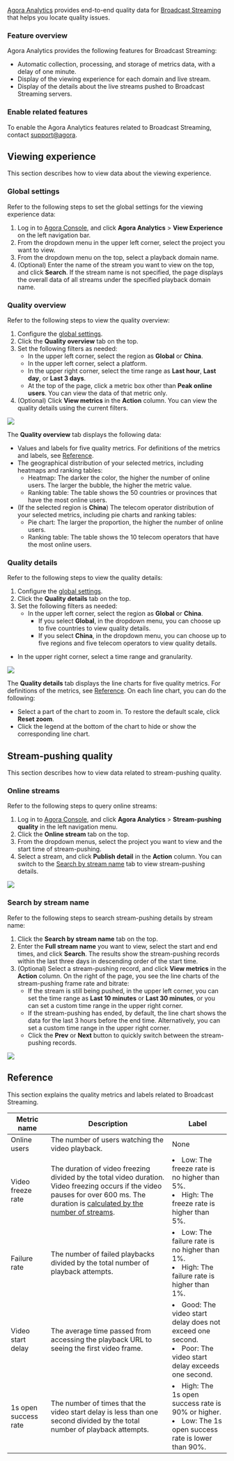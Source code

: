 
[Agora Analytics](/agora-analytics/overview/product-overview) provides end-to-end quality data for [Broadcast Streaming](/broadcast-streaming/overview/product-overview) that helps you locate quality issues.

### Feature overview

Agora Analytics provides the following features for Broadcast Streaming:

- Automatic collection, processing, and storage of metrics data, with a delay of one minute.
- Display of the viewing experience for each domain and live stream.
- Display of the details about the live streams pushed to Broadcast Streaming servers.

### Enable related features

To enable the Agora Analytics features related to Broadcast Streaming, contact [support@agora](mailto:support@agora.io).

## Viewing experience

This section describes how to view data about the viewing experience.

### <a name="global"></a>Global settings

Refer to the following steps to set the global settings for the viewing experience data:

1. Log in to [Agora Console](https://dashboard.agora.io/), and click **Agora Analytics** > **View Experience** on the left navigation bar.
2. From the dropdown menu in the upper left corner, select the project you want to view.
3. From the dropdown menu on the top, select a playback domain name.
4. (Optional) Enter the name of the stream you want to view on the top, and click **Search**. If the stream name is not specified, the page displays the overall data of all streams under the specified playback domain name.

### Quality overview

Refer to the following steps to view the quality overview:

1. Configure the [global settings](#global).
1. Click the **Quality overview** tab on the top.
2. Set the following filters as needed:
   - In the upper left corner, select the region as **Global** or **China**.
   - In the upper left corner, select a platform.
   - In the upper right corner, select the time range as **Last hour**, **Last day**, or **Last 3 days**.
   - At the top of the page, click a metric box other than **Peak online users**. You can view the data of that metric only.
3. (Optional) Click **View metrics** in the **Action** column. You can view the quality details using the current filters.

![](https://web-cdn.agora.io/docs-files/1660891909438)

The **Quality overview** tab displays the following data:

- Values and labels for five quality metrics. For definitions of the metrics and labels, see [Reference](#terms).
- The geographical distribution of your selected metrics, including heatmaps and ranking tables:
   - Heatmap: The darker the color, the higher the number of online users. The larger the bubble, the higher the metric value.
   - Ranking table: The table shows the 50 countries or provinces that have the most online users.
- (If the selected region is **China**) The telecom operator distribution of your selected metrics, including pie charts and ranking tables:
   - Pie chart: The larger the proportion, the higher the number of online users.
   - Ranking table: The table shows the 10 telecom operators that have the most online users.

### Quality details

Refer to the following steps to view the quality details:

1. Configure the [global settings](#global).
2. Click the **Quality details** tab on the top.
3. Set the following filters as needed:
   - In the upper left corner, select the region as **Global** or **China**.
      - If you select **Global**, in the dropdown menu, you can choose up to five countries to view quality details.
      - If you select **China**, in the dropdown menu, you can choose up to five regions and five telecom operators to view quality details.
- In the upper right corner, select a time range and granularity.

![](https://web-cdn.agora.io/docs-files/1660891929495)

The **Quality details** tab displays the line charts for five quality metrics. For definitions of the metrics, see [Reference](#terms). On each line chart, you can do the following:

- Select a part of the chart to zoom in. To restore the default scale, click **Reset zoom**.
- Click the legend at the bottom of the chart to hide or show the corresponding line chart.

## Stream-pushing quality

This section describes how to view data related to stream-pushing quality.

### Online streams

Refer to the following steps to query online streams:

1. Log in to [Agora Console](https://dashboard.agora.io/), and click **Agora Analytics** > **Stream-pushing quality** in the left navigation menu.
2. Click the **Online stream** tab on the top.
2. From the dropdown menus, select the project you want to view and the start time of stream-pushing.
3. Select a stream, and click **Publish detail** in the **Action** column. You can switch to the [Search by stream name](#search-by-stream-name) tab to view stream-pushing details.

![](https://web-cdn.agora.io/docs-files/1660891965196)

### Search by stream name

Refer to the following steps to search stream-pushing details by stream name:

1. Click the **Search by stream name** tab on the top.
3. Enter the **Full stream name** you want to view, select the start and end times, and click **Search**. The results show the stream-pushing records within the last three days in descending order of the start time.
4. (Optional) Select a stream-pushing record, and click **View metrics** in the **Action** column. On the right of the page, you see the line charts of the stream-pushing frame rate and bitrate:
   - If the stream is still being pushed, in the upper left corner, you can set the time range as **Last 10 minutes** or **Last 30 minutes**, or you can set a custom time range in the upper right corner.
   - If the stream-pushing has ended, by default, the line chart shows the data for the last 3 hours before the end time. Alternatively, you can set a custom time range in the upper right corner.
   - Click the **Prev** or **Next** button to quickly switch between the stream-pushing records.

![](https://web-cdn.agora.io/docs-files/1660892020914)

## <a name="terms"></a>Reference

This section explains the quality metrics and labels related to Broadcast Streaming.

| Metric name          | Description                                                  | Label                                                        |
| -------------------- | ------------------------------------------------------------ | ------------------------------------------------------------ |
| Online users         | The number of users watching the video playback.             | None                                                         |
| Video freeze rate    | The duration of video freezing divided by the total video duration. Video freezing occurs if the video pauses for over 600 ms. The duration is [calculated by the number of streams](/interactive-live-streaming/reference/billing-policies#how-does-agora-calculate-service-minutes). | <li>Low: The freeze rate is no higher than 5%.</li><li>High: The freeze rate is higher than 5%.</li> |
| Failure rate         | The number of failed playbacks divided by the total number of playback attempts. | <li>Low: The failure rate is no higher than 1%.</li><li>High: The failure rate is higher than 1%.</li> |
| Video start delay    | The average time passed from accessing the playback URL to seeing the first video frame. | <li>Good: The video start delay does not exceed one second.</li><li>Poor: The video start delay exceeds one second.</li> |
| 1s open success rate | The number of times that the video start delay is less than one second divided by the total number of playback attempts. | <li>High: The 1s open success rate is 90% or higher.</li><li>Low: The 1s open success rate is lower than 90%.</li> |